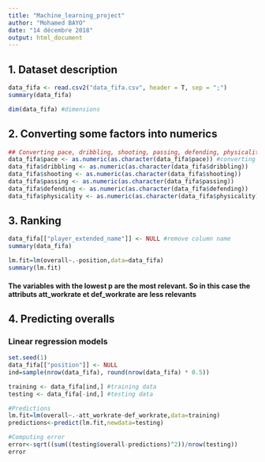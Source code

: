 ```yaml
---
title: "Machine_learning_project"
author: "Mohamed BAYO"
date: "14 décembre 2018"
output: html_document
---
```



## 1. Dataset description

```r
data_fifa <- read.csv2("data_fifa.csv", header = T, sep = ";")
summary(data_fifa)
```
```r
dim(data_fifa) #dimensions
```

## 2. Converting some factors into numerics
```r
## Converting pace, dribbling, shooting, passing, defending, physicality from factor to numeric
data_fifa$pace <- as.numeric(as.character(data_fifa$pace)) #converting pace
data_fifa$dribbling <- as.numeric(as.character(data_fifa$dribbling))
data_fifa$shooting <- as.numeric(as.character(data_fifa$shooting))
data_fifa$passing <- as.numeric(as.character(data_fifa$passing))
data_fifa$defending <- as.numeric(as.character(data_fifa$defending))
data_fifa$physicality <- as.numeric(as.character(data_fifa$physicality))
```

## 3. Ranking
```r
data_fifa[["player_extended_name"]] <- NULL #remove column name
summary(data_fifa)
```
```r
lm.fit=lm(overall~.-position,data=data_fifa)
summary(lm.fit)
```
#### The variables with the lowest p are the most relevant. So in this case the attributs att_workrate et def_workrate are less relevants

## 4. Predicting overalls
### Linear regression models
```r
set.seed(1)
data_fifa[["position"]] <- NULL
ind=sample(nrow(data_fifa), round(nrow(data_fifa) * 0.5))

training <- data_fifa[ind,] #training data
testing <- data_fifa[-ind,] #testing data

#Predictions
lm.fit=lm(overall~.-att_workrate-def_workrate,data=training)
predictions<-predict(lm.fit,newdata=testing)

#Computing error
error<-sqrt((sum((testing$overall-predictions)^2))/nrow(testing))
error

```



